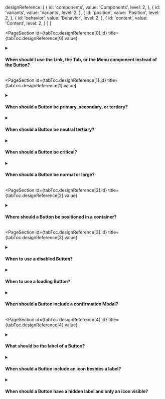 
  designReference: [
    {
      id: 'components',
      value: 'Components',
      level: 2,
    },
    {
      id: 'variants',
      value: 'Variants',
      level: 2,
    },
    {
      id: 'position',
      value: 'Position',
      level: 2,
    },
    {
      id: 'behavior',
      value: 'Behavior',
      level: 2,
    },
    {
      id: 'content',
      value: 'Content',
      level: 2,
    }
  ]
}

<PageSection
  id={tabToc.designReference[0].id}
  title={tabToc.designReference[0].value}
>

<details>
  <summary><h4>When should I use the Link, the Tab, or the Menu component instead of the Button?</h4></summary>
  <div>
    <ul>
        <li>Choose the Link component for navigation triggers inside a text paragraph that opens a new tab or changes the page’s address.</li>
        <li>Choose the Tab component for navigation triggers that alternate between related views within the same container.</li>
        <li>Choose the Menu component for action triggers that are rarely used or need to be repeated multiple times in a list.</li>
    </ul>
  </div>
</details>

</PageSection>

<PageSection
  id={tabToc.designReference[1].id}
  title={tabToc.designReference[1].value}
>

<details>
  <summary><h4>When should a Button be primary, secondary, or tertiary?</h4></summary>
  <div>
    This answer depends on research to understand how frequently merchants use an action. Even so, there are patterns you can follow:
    <ul>
        <li>Primary Buttons are frequently triggered, secondary Buttons are occasionally triggered, and tertiary actions are rarely triggered.</li>
        <li>There should be only one primary action visible at a time.</li>
        <li>There should be only one secondary action in a group of actions.</li>
        <li>When an action is repeated multiple times, such as for each list item, use a tertiary Button.</li>
    </ul>
  </div>
</details>

<details>
  <summary><h4>When should a Button be neutral tertiary?</h4></summary>
  <div>
    <ul>
        <li>When the same Button is repeated, such as for each list item.</li>
        <li>When there’s a group of tertiary Buttons, they all should be neutral.</li>
        <li>When the container background uses the $bg.secondary color.</li>
    </ul>
  </div>
</details>

<details>
  <summary><h4>When should a Button be critical?</h4></summary>
  <div>
    A Button should be critical when it triggers an irreversible action. Actions should be reversible whenever possible and not require the critical color.
  </div>
  <br />
  <div>
    <strong>What to avoid:</strong>
  </div>
  <div>
    Don’t use critical colors for a Move to trash action that implies the possibility of reverting the action.
  </div>
</details>

<details>
  <summary><h4>When should a Button be normal or large?</h4></summary>
  <div>
    Use the large size for all primary Buttons. Use the normal size for secondary and tertiary Buttons that are not next to large Buttons.
  </div>
</details>

</PageSection>


<PageSection
  id={tabToc.designReference[2].id}
  title={tabToc.designReference[2].value}
>

<details>
  <summary><h4>Where should a Button be positioned in a container?</h4></summary>
  <div>
    Considering left-to-right interfaces, follow these recommendations:
    <ul>
        <li>Align Buttons to the right. For example, Buttons in the header of a Card should be vertically-centered and aligned to the right.</li>
        <li>When Buttons are in a horizontal list, order them from tertiary to primary. For example, a secondary Button should be to the left of a primary Button.</li>
        <li>When Buttons are in a vertical list, order them from primary to tertiary. For example, a secondary Button should be below a primary button.</li>
        <li>A secondary Button should be next to either a single primary Button or to one or more tertiary Buttons.</li>
        <li>When a tertiary Button is next to other content, ignore the Button's box to align based on the Button's icon and/or label. Use the <code>bleed</code> prop to implement this alignment.</li>
        <li>When a Button is in a form, align it to the left when it modifies content and to the right when it submits the form.</li>
    </ul>
  </div>
  <br />
  <div>
    <strong>What to avoid:</strong>
  </div>
  <div>
    <ul>
      <li>Don't include more than one secondary Button in a list.</li>
    </ul>
  </div>
</details>


</PageSection>


<PageSection
  id={tabToc.designReference[3].id}
  title={tabToc.designReference[3].value}
>

<details>
  <summary><h4>When to use a disabled Button?</h4></summary>
  <div>
    <ul>
        <li>Use a disabled Button only if, in some condition, it becomes enabled. For example, a Save Button that is only enabled when edits have been made.</li>
        <li>When the reason why an action is disabled might be unclear, leave the action enabled and show a modal explaining it on trigger.</li>
    </ul>
  </div>
  <br />
  <div>
    <strong>What to avoid:</strong>
  </div>
  <div>
    <ul>
      <li>Don't display a <a href="https://admin-ui.vercel.app/components/tooltip">Tooltip</a> when hovering a disabled Button.</li>
    </ul>
  </div>
</details>

<details>
  <summary><h4>When to use a loading Button?</h4></summary>
  <div>
    <ul>
        <li>Use a loading Button after you trigger an action that usually takes more than a second and less than five seconds to process.</li>
        <li>Actions that take less than a second don't need loading or progress indicators.</li>
        <li>If the action takes more than five seconds to process, open an overlay that includes progress feedback.</li>
    </ul>
  </div>
</details>

<details>
  <summary><h4>When should a Button include a confirmation Modal?</h4></summary>
  <div>
    <ul>
        <li>When the action is irreversible. For example, a <em>Delete</em> action where it isn't possible to restore the item from the trash.</li>
        <li>When the action would take considerable time to undo. For example, a <em>Publish</em> action that takes time and can’t be canceled while in progress.</li>
    </ul>
  </div>
</details>

</PageSection>

<PageSection
  id={tabToc.designReference[4].id}
  title={tabToc.designReference[4].value}
>

<details>
  <summary><h4>What should be the label of a Button?</h4></summary>
  <div>
    <ul>
        <li>Reuse existing labels.</li>
        <li>Always include a verb in the infinitive and an object. For example, <em>Create product</em>.</li>
        <li>Use a verb that reflects the exact action that the Button triggers. For example, use a <em>Publish</em> Button instead of a <em>Confirm</em> Button.</li>
        <li>Use sentence case but capitalize proper nouns.</li>
    </ul>
  </div>
  <br />
  <div>
    <strong>What to avoid:</strong>
  </div>
  <div>
    <ul>
     <li>Don’t use punctuation.</li>
     <li>Don’t use more than three words.</li>
     <li>Don’t use personal pronouns.</li>
    </ul>
  </div>
</details>

<details>
  <summary><h4>When should a Button include an icon besides a label?</h4></summary>
  <div>
    <ul>
        <li>Always use an icon to the left when the action can be represented by an icon.</li>
        <li>Always use an icon to the left when the actions are in a group.</li>
        <li>Use an external link icon to the right when the Button opens a page in a new tab.</li>
    </ul>
  </div>
</details>

<details>
  <summary><h4>When should a Button have a hidden label and only an icon visible?</h4></summary>
  <div>
    <ul>
        <li>When an icon is easily recognizable by itself. For example, the <em>Close</em>, <em>Forward</em>, and <em>Back</em> icons.</li>
        <li>When the same Button is repeated multiple times on a screen, such as for each list item.</li>
    </ul>
  </div>
  <br />
  <div>
    <strong>What to avoid:</strong>
  </div>
  <div>
    <ul>
     <li>Don’t leave a Button without an alternative label. Add it for accessibility in the implementation through the <code>aria-label</code> prop.</li>
     <li>Don’t use an icon-only Button that is not easily understood just because space is constrained.</li>
     <li>Don’t use a <a href="https://admin-ui.vercel.app/components/tooltip">Tooltip</a> to display the label.</li>
    </ul>
  </div>
</details>

</PageSection>